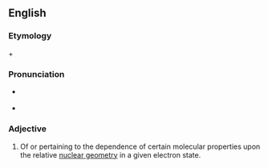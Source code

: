 ==English==

===Etymology===
{{prefix|stereo|electron|lang=en}} + {{m|en|ic}}

===Pronunciation===
* {{a|US}} {{IPA|stɛəɹiəˌilɛkˈtrɑnɪk|lang=en}}
* {{rhymes|ɒnɪk|lang=en}}

===Adjective===
{{en-adj|-}}

# {{label|en|biochemistry}} Of or pertaining to the dependence of certain molecular properties upon the relative [[nuclear geometry]] in a given electron state.
